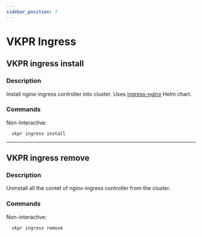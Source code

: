 ```yaml
---
sidebar_position: 7
---
```


# VKPR Ingress

## VKPR ingress install

### Description

Install nginx-ingress controller into cluster. Uses [ingress-nginx](https://artifacthub.io/packages/helm/ingress-nginx/ingress-nginx) Helm chart.

### Commands

Non-Interactive:

```bash
  vkpr ingress install
```

---

## VKPR ingress remove

### Description

Uninstall all the contet of nginx-ingress controller from the cluster.

### Commands

Non-interactive:

```bash
  vkpr ingress remove
```